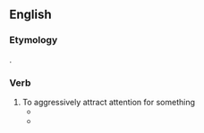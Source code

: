 ==English==

===Etymology===
{{compound|tub|thump|lang=en}}.

===Verb===
{{en-verb}}

# To aggressively attract attention for something
#* {{quote-text|lang=en|year=2003|author=Janet Wasko|title=How Hollywood Works|page=233|passage='''tubthump''' to promote or draw attention to, from the ancient show business custom of actors wandering the streets banging on tubs to drum up business.}}
#* {{quote-text|lang=en|year=2004|author=Martin Rowson|title=And Another Thing...: The Book of Rants|page=2|passage=Yet I was pleasantly surprised to discover that some celebs can '''tubthump''' with the best of them. Who'd have thought that Julia Roberts would take a career-damaging swipe at her own government.}}